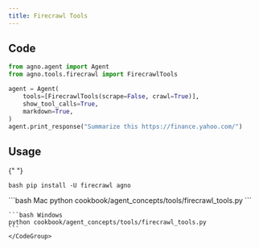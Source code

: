 ```yaml
---
title: Firecrawl Tools
---
```


## Code

```python cookbook/agent_concepts/tools/firecrawl_tools.py
from agno.agent import Agent
from agno.tools.firecrawl import FirecrawlTools

agent = Agent(
    tools=[FirecrawlTools(scrape=False, crawl=True)],
    show_tool_calls=True,
    markdown=True,
)
agent.print_response("Summarize this https://finance.yahoo.com/")
```

## Usage

<Steps>
  <Snippet file="create-venv-step.mdx" />

{" "}

<Step title="Install libraries">```bash pip install -U firecrawl agno ```</Step>

  <Step title="Run Agent">
    <CodeGroup>
    ```bash Mac
    python cookbook/agent_concepts/tools/firecrawl_tools.py
    ```

    ```bash Windows
    python cookbook/agent_concepts/tools/firecrawl_tools.py
    ```
    </CodeGroup>

  </Step>
</Steps>
